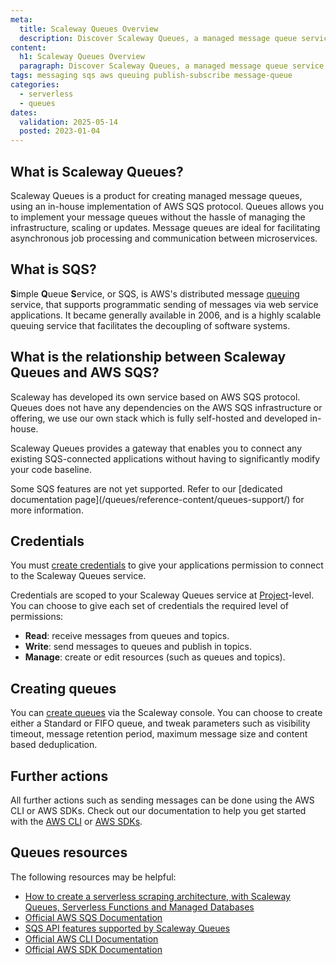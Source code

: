```yaml
---
meta:
  title: Scaleway Queues Overview
  description: Discover Scaleway Queues, a managed message queue service that enables scalable, reliable, and secure communication between cloud applications and services, allowing for efficient task processing and workflow management.
content:
  h1: Scaleway Queues Overview
  paragraph: Discover Scaleway Queues, a managed message queue service that enables scalable, reliable, and secure communication between cloud applications and services, allowing for efficient task processing and workflow management.
tags: messaging sqs aws queuing publish-subscribe message-queue
categories:
  - serverless
  - queues
dates:
  validation: 2025-05-14
  posted: 2023-01-04
---
```


## What is Scaleway Queues?

Scaleway Queues is a product for creating managed message queues, using an in-house implementation of AWS SQS protocol. Queues allows you to implement your message queues without the hassle of managing the infrastructure, scaling or updates. Message queues are ideal for facilitating asynchronous job processing and communication between microservices.

## What is SQS?

**S**imple **Q**ueue **S**ervice, or SQS, is AWS's distributed message [queuing](#queuing) service, that supports programmatic sending of messages via web service applications. It became generally available in 2006, and is a highly scalable queuing service that facilitates the decoupling of software systems. 

## What is the relationship between Scaleway Queues and AWS SQS?

Scaleway has developed its own service based on AWS SQS protocol. Queues does not have any dependencies on the AWS SQS infrastructure or offering, we use our own stack which is fully self-hosted and developed in-house.

Scaleway Queues provides a gateway that enables you to connect any existing SQS-connected applications without having to significantly modify your code baseline.

<Message type="note">
  Some SQS features are not yet supported. Refer to our [dedicated documentation page](/queues/reference-content/queues-support/) for more information.
</Message>

## Credentials

You must [create credentials](/queues/how-to/create-credentials/) to give your applications permission to connect to the Scaleway Queues service.

Credentials are scoped to your Scaleway Queues service at [Project](/organizations-and-projects/concepts/#project)-level. You can choose to give each set of credentials the required level of permissions:

  - **Read**: receive messages from queues and topics.
  - **Write**: send messages to queues and publish in topics.
  - **Manage**: create or edit resources (such as queues and topics).

## Creating queues

You can [create queues](/queues/how-to/create-manage-queues/) via the Scaleway console. You can choose to create either a Standard or FIFO queue, and tweak parameters such as visibility timeout, message retention period, maximum message size and content based deduplication.

## Further actions

All further actions such as sending messages can be done using the AWS CLI or AWS SDKs. Check out our documentation to help you get started with the [AWS CLI](/queues/api-cli/connect-aws-cli/) or [AWS SDKs](/queues/api-cli/python-node-queues/).

## Queues resources

The following resources may be helpful:

  - [How to create a serverless scraping architecture, with Scaleway Queues, Serverless Functions and Managed Databases](/tutorials/create-serverless-scraping/)
  - [Official AWS SQS Documentation](https://docs.aws.amazon.com/sqs/index.html)
  - [SQS API features supported by Scaleway Queues](/queues/reference-content/queues-support/)
  - [Official AWS CLI Documentation](https://aws.amazon.com/cli/)
  - [Official AWS SDK Documentation](https://aws.amazon.com/developer/tools/)
